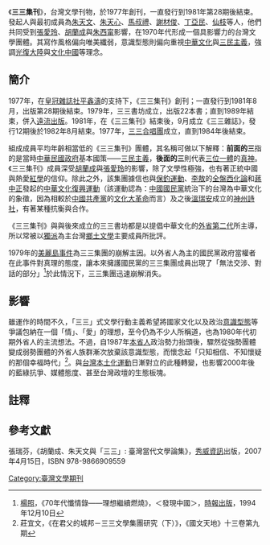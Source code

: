 {{expert|time=2012-06-23T10:29:12+00:00}}
{{expand|time=2012-06-23T09:26:14+00:00}}

《'''三三集刊'''》，台灣文學刊物，於1977年創刊，一直發行到1981年第28期後結束。發起人與最初成員為[[朱天文|朱天文]]、[[朱天心|朱天心]]、[[馬叔禮|馬叔禮]]、[[謝材俊|謝材俊]]、[[丁亞民|丁亞民]]、[[仙枝|仙枝]]等人，他們共同受到[[張愛玲|張愛玲]]、[[胡蘭成|胡蘭成]]與[[朱西甯|朱西甯]]影響，在1970年代形成一個具影響力的台灣文學團體。其寫作風格偏向唯美纖弱，意識型態則偏向重視[[中華文化|中華文化]]與[[三民主義|三民主義]]，強調[[光復大陸|光復大陸]]與[[文化中國|文化中國]]等理念。

== 簡介 ==
1977年，在[[皇冠雜誌社|皇冠雜誌社]][[平鑫濤|平鑫濤]]的支持下，《三三集刊》創刊；一直發行到1981年8月，出版第28期後結束。1979年，三三書坊成立，出版22本書；直到1989年結束，併入[[遠流出版|遠流出版]]。1981年，在《三三集刊》結束後，9月成立《三三雜誌》，發行12期後於1982年8月結束。1977年，[[三三合唱團|三三合唱團]]成立，直到1984年後結束。

組成成員平均年齡相當低的《三三集刊》團體，其名稱可做以下解釋：'''前面的三'''指的是當時[[中華民國政府|中華民國政府]]基本國策——[[三民主義|三民主義]]，'''後面的三'''則代表[[三位一體|三位一體]]的[[真神|真神]]。《三三集刊》成員深受[[胡蘭成|胡蘭成]]與[[張愛玲|張愛玲]]的影響，除了文學性極強，也有著正統中國與熱愛[[紅學|紅學]]的信仰。除此之外，該集團據信也與[[保釣運動|保釣運動]]、[[李敖|李敖]]的[[全盤西化論|全盤西化論]]和[[蔣中正|蔣中正]]發起的[[中華文化復興運動|中華文化復興運動]]（該運動認為：[[中國國民黨|中國國民黨]]統治下的台灣為中華文化的象徵，因為相較於[[中國共產黨|中國共產黨]]的[[文化大革命|文化大革命]]而言）及之後[[溫瑞安|溫瑞安]]成立的[[神州詩社|神州詩社]]，有著某種抗衡與合作。

《三三集刊》與與後來成立的三三書坊都是以提倡中華文化的[[外省第二代|外省第二代]]所主導，所以常被以[[獨派|獨派]]為主台灣[[鄉土文學|鄉土文學]]主要成員所批評。

1979年的[[美麗島事件|美麗島事件]]為三三集團的崩解主因。以外省人為主的國民黨政府當權者在此事件對真理的態度，讓本來擁護國民黨的三三集團成員出現了「無法交涉、對話的部分」<ref>[[楊照_(台灣作家)|楊照]]，《70年代懺情錄——理想繼續燃燒》，＜發現中國＞，[[時報出版|時報出版]]，1994年12月10日</ref>於此情況下，三三集團迅速崩解消失。

== 影響 ==
雖運作的時間不久，「三三」式文學行動主義希望將國家文化以及政治[[意識型態|意識型態]]等爭議包納在一個「情」、「愛」的理想，至今仍為不少人所稱道，也為1980年代初期外省人的主流想法。不過，自1987年[[本省人|本省人]]政治勢力抬頭後，驟然從強勢團體變成弱勢團體的外省人族群漸次放棄該意識型態，而懷念起「只知相信、不知懷疑的那個幸福時代」<ref>莊宜文，《在君父的城邦－三三文學集團研究（下）》，《國文天地》十三卷第九期</ref>。與[[台灣本土化運動|台灣本土化運動]]日漸對立的此種轉變，也影響2000年後的藍綠抗爭、媒體態度、甚至台灣政壇的生態板塊。

== 註釋 ==
{{reflist}}

==參考文獻==
張瑞芬，《胡蘭成、朱天文與「三三」: 臺灣當代文學論集》，[[秀威資訊|秀威資訊]]出版，2007年4月15日，ISBN 978-9866909559

[[Category:臺灣文學期刊|Category:臺灣文學期刊]]